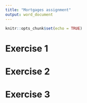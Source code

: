 ```yaml
---
title: "Mortgages assignment"
output: word_document
---
```


```r
knitr::opts_chunk$set(echo = TRUE)
```


# Exercise 1 

# Exercise 2 

# Exercise 3 

